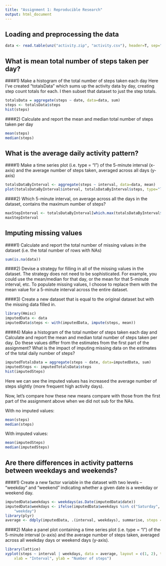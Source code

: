 ```yaml
---
title: "Assignment 1: Reproducible Research"
output: html_document
---
```


## Loading and preprocessing the data

```r
data <- read.table(unz("activity.zip", "activity.csv"), header=T, sep=",")

```
## What is mean total number of steps taken per day?
####1) Make a histogram of the total number of steps taken each day
Here I've created "totalsData" which sums up the activity data by day, creating step count totals for each. I then subset that dataset to just the step totals.

```r
totalsData = aggregate(steps ~ date, data=data, sum)
steps <- totalsData$steps
hist(steps)
```

####2) Calculate and report the mean and median total number of steps taken per day

```r
mean(steps)
median(steps)
```

## What is the average daily activity pattern?
####1) Make a time series plot (i.e. type = "l") of the 5-minute interval (x-axis) and the average number of steps taken, averaged across all days (y-axis)

```r
totalsDataByInterval <- aggregate(steps ~ interval, data=data, mean)
plot(totalsDataByInterval$interval, totalsDataByInterval$steps, type="l", xlab= "5-minute interval", ylab= "Avg number of steps taken", main="Avg number of steps taken per 5-minute interval", lwd=2)
```

####2) Which 5-minute interval, on average across all the days in the dataset, contains the maximum number of steps?

```r
maxStepInterval <- totalsDataByInterval[which.max(totalsDataByInterval$steps),]$interval
maxStepInterval
```

## Imputing missing values
####1) Calculate and report the total number of missing values in the dataset (i.e. the total number of rows with NAs)

```r
sum(is.na(data))
```

####2) Devise a strategy for filling in all of the missing values in the dataset. The strategy does not need to be sophisticated. For example, you could use the mean/median for that day, or the mean for that 5-minute interval, etc.
To populate missing values, I choose to replace them with the mean value for a 5-minute interval across the entire dataset.

####3) Create a new dataset that is equal to the original dataset but with the missing data filled in.

```r
library(Hmisc)
imputedData <- data
imputedData$steps <- with(imputedData, impute(steps, mean))
```


####4) Make a histogram of the total number of steps taken each day and Calculate and report the mean and median total number of steps taken per day. Do these values differ from the estimates from the first part of the assignment? What is the impact of imputing missing data on the estimates of the total daily number of steps?

```r
imputedTotalsData = aggregate(steps ~ date, data=imputedData, sum)
imputedSteps <- imputedTotalsData$steps
hist(imputedSteps)


```

Here we can see the imputed values has increased the average number of steps slightly (more frequent high activity days). 

Now, let's compare how these new means compare with those from the first part of the assignment above when we did not sub for the NAs.

With no imputed values:

```r
mean(steps)
median(steps)
```

With imputed values:

```r
mean(imputedSteps)
median(imputedSteps)
```


## Are there differences in activity patterns between weekdays and weekends?


####1) Create a new factor variable in the dataset with two levels -- "weekday" and "weekend" indicating whether a given date is a weekday or weekend day.

```r
imputedData$weekdays <- weekdays(as.Date(imputedData$date))
imputedData$weekdays <- ifelse(imputedData$weekdays %in% c("Saturday", "Sunday"), "weekend", 
    "weekday")
library(plyr)
average <- ddply(imputedData, .(interval, weekdays), summarise, steps = mean(steps))
```

####2) Make a panel plot containing a time series plot (i.e. type = "l") of the 5-minute interval (x-axis) and the average number of steps taken, averaged across all weekday days or weekend days (y-axis).

```r
library(lattice)
xyplot(steps ~ interval | weekdays, data = average, layout = c(1, 2), type = "l", 
    xlab = "Interval", ylab = "Number of steps")
```


